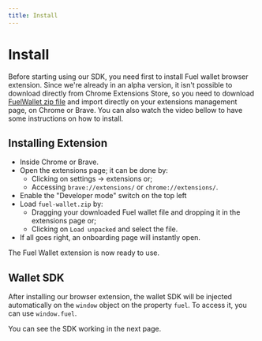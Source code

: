 ```yaml
---
title: Install
---
```


# Install

Before starting using our SDK, you need first to install Fuel wallet browser extension. Since we're already in an alpha version, it isn't possible to download directly from Chrome Extensions Store, so you need to download [FuelWallet zip file](https://wallet.fuel.network/app/fuel-wallet.zip) and import directly on your extensions management page, on Chrome or Brave.
You can also watch the video bellow to have some instructions on how to install.

<DownloadFuelWallet />

<Player src="/how-to-install.mp4" />

## Installing Extension

- Inside Chrome or Brave.
- Open the extensions page; it can be done by:
  - Clicking on settings -> extensions or;
  - Accessing `brave://extensions/` or `chrome://extensions/`.
- Enable the "Developer mode" switch on the top left
- Load `fuel-wallet.zip` by:
  - Dragging your downloaded Fuel wallet file and dropping it in the extensions page or;
  - Clicking on `Load unpacked` and select the file.
- If all goes right, an onboarding page will instantly open.

The Fuel Wallet extension is now ready to use.

## Wallet SDK

After installing our browser extension, the wallet SDK will be injected automatically on the `window` object on the property `fuel`. To access it, you can use `window.fuel`.

You can see the SDK working in the next page.
